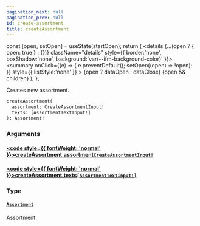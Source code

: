 ```yaml
---
pagination_next: null
pagination_prev: null
id: create-assortment
title: createAssortment
---
```









  const [open, setOpen] = useState(startOpen);
  return (
    <details {...(open ? { open: true } : {})} className="details" style={{ border:'none', boxShadow:'none', background:'var(--ifm-background-color)' }}>
      <summary
        onClick={(e) => {
          e.preventDefault();
          setOpen((open) => !open);
        }}
        style={{ listStyle:'none' }}
      >
      {open ? dataOpen : dataClose}
      </summary>
      {open && children}
    </details>
  );
};








Creates new assortment.


```graphql
createAssortment(
  assortment: CreateAssortmentInput!
  texts: [AssortmentTextInput!]
): Assortment!
```




### Arguments

#### [<code style={{ fontWeight: 'normal' }}>createAssortment.<b>assortment</b></code>](#)<Bullet />[`CreateAssortmentInput!`](/schema/types/inputs/create-assortment-input.mdx) <Badge class="badge badge--secondary" text="non-null"/> <Badge class="badge badge--secondary" text="input"/> 



#### [<code style={{ fontWeight: 'normal' }}>createAssortment.<b>texts</b></code>](#)<Bullet />[`[AssortmentTextInput!]`](/schema/types/inputs/assortment-text-input.mdx) <Badge class="badge badge--secondary" text="list"/> <Badge class="badge badge--secondary" text="input"/> 



### Type

#### [`Assortment`](/schema/types/objects/assortment.mdx) <Badge class="badge badge--secondary" text="object"/> 
Assortment






